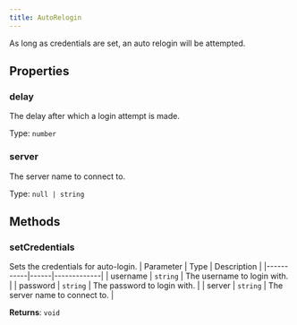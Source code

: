 ```yaml
---
title: AutoRelogin
---
```



As long as credentials are set, an auto relogin will be attempted.


## Properties
### delay
The delay after which a login attempt is made.

Type: `number`

### server
The server name to connect to.

Type: `null | string`

## Methods

### setCredentials
Sets the credentials for auto-login.
| Parameter | Type | Description |
|-----------|------|-------------|
| username | `string` | The username to login with. |
| password | `string` | The password to login with. |
| server | `string` | The server name to connect to. |

**Returns**: `void`
